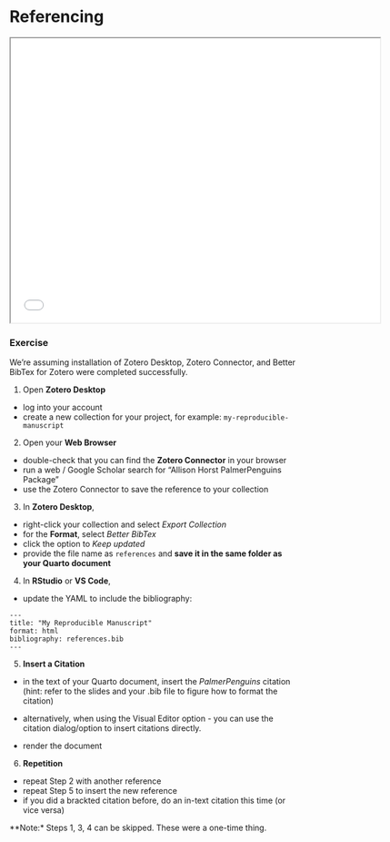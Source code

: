 # Referencing {.unnumbered}

```{=html}
<iframe width="650" height="500" src="slides/writing.html"></iframe>
```

### Exercise

We're assuming installation of Zotero Desktop, Zotero Connector, and Better BibTex for Zotero were completed successfully.

1. Open **Zotero Desktop**

- log into your account
- create a new collection for your project, for example: `my-reproducible-manuscript`

2. Open your **Web Browser**

- double-check that you can find the **Zotero Connector** in your browser
- run a web / Google Scholar search for "Allison Horst PalmerPenguins Package"
- use the Zotero Connector to save the reference to your collection

3. In **Zotero Desktop**,

- right-click your collection and select _Export Collection_
- for the **Format**, select _Better BibTex_
- click the option to _Keep updated_
- provide the file name as `references` and **save it in the same folder as your Quarto document**

4. In **RStudio** or **VS Code**,

- update the YAML to include the bibliography:

```
---
title: "My Reproducible Manuscript"
format: html
bibliography: references.bib
---
```

5. **Insert a Citation**

- in the text of your Quarto document, insert the _PalmerPenguins_ citation (hint: refer to the slides and your .bib file to figure how to format the citation)

- alternatively, when using the Visual Editor option - you can use the citation dialog/option to insert citations directly.

- render the document

6. **Repetition**

- repeat Step 2 with another reference
- repeat Step 5 to insert the new reference
- if you did a brackted citation before, do an in-text citation this time (or vice versa)

**Note:* Steps 1, 3, 4 can be skipped. These were a one-time thing.

